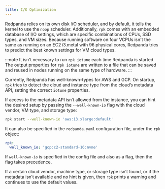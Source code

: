 ```yaml
---
title: I/O Optimization
---
```


<head>
    <meta name="title" content="I/O Optimization | Redpanda Docs"/>
    <meta name="description" content="rpk comes with an embedded database of I/O settings, which are specific combinations of CPUs, SSD types, and VM sizes. Redpanda tries to predict the best known settings for VM cloud types."/>
</head>

Redpanda relies on its own disk I/O scheduler, and by default, it tells the kernel to 
use the `noop` scheduler. Additionally, `rpk` comes with an embedded database of I/O settings, which are specific combinations of CPUs, SSD types, and VM sizes. Because running software on four VCPUs isn't the same as running on an EC2 i3.metal with 96 physical cores, Redpanda tries to predict the best known settings for VM cloud types.

:::note
It isn't necessary to run `rpk iotune` each time Redpanda is started. The output properties for `rpk iotune` are written to a file that can be saved and reused in nodes running on the same type of hardware.
:::

Currently, Redpanda has well-known-types for AWS and GCP. On startup, `rpk` tries to detect the cloud and
instance type from the cloud’s metadata API, setting the correct `iotune` properties. 

If access to the metadata API isn’t allowed from the instance, you can hint the desired setup by passing the `--well-known-io` flag with the cloud vendor, VM type, and storage type:

```bash
rpk start --well-known-io 'aws:i3.xlarge:default'
```

It can also be specified in the `redpanda.yaml` configuration file, under the `rpk`
object:

```yaml
rpk:
  well_known_io: 'gcp:c2-standard-16:nvme'
```

If `well-known-io` is specified in the config file and also as a flag, then the flag takes precedence.

If a certain cloud vendor, machine type, or storage type isn’t
found, or if the metadata isn’t available and no hint is given, then `rpk` prints a
warning and continues to use the default values.
